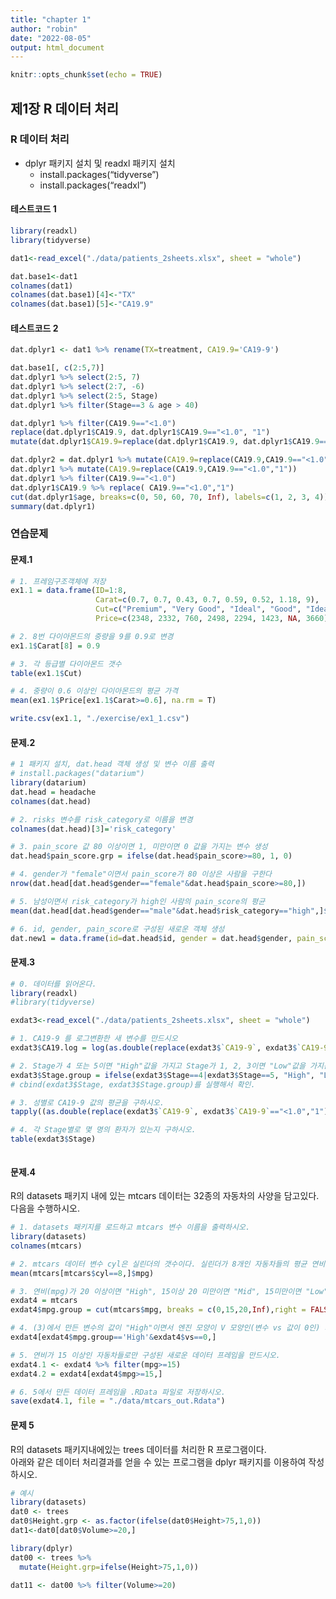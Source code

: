 ```yaml
---
title: "chapter 1"
author: "robin"
date: "2022-08-05"
output: html_document
---
```


```r
knitr::opts_chunk$set(echo = TRUE)
```

## 제1장 R 데이터 처리

### R 데이터 처리
- dplyr 패키지 설치 및 readxl 패키지 설치
  - install.packages("tidyverse")
  - install.packages("readxl")

#### 테스트코드 1
```r
library(readxl)
library(tidyverse)

dat1<-read_excel("./data/patients_2sheets.xlsx", sheet = "whole")

dat.base1<-dat1
colnames(dat1)
colnames(dat.base1)[4]<-"TX"
colnames(dat.base1)[5]<-"CA19.9"


```

#### 테스트코드 2
```r
dat.dplyr1 <- dat1 %>% rename(TX=treatment, CA19.9='CA19-9')

dat.base1[, c(2:5,7)]
dat.dplyr1 %>% select(2:5, 7)
dat.dplyr1 %>% select(2:7, -6)
dat.dplyr1 %>% select(2:5, Stage)
dat.dplyr1 %>% filter(Stage==3 & age > 40)

dat.dplyr1 %>% filter(CA19.9=="<1.0")
replace(dat.dplyr1$CA19.9, dat.dplyr1$CA19.9=="<1.0", "1")
mutate(dat.dplyr1$CA19.9=replace(dat.dplyr1$CA19.9, dat.dplyr1$CA19.9=="<1.0", "1"))

dat.dplyr2 = dat.dplyr1 %>% mutate(CA19.9=replace(CA19.9,CA19.9=="<1.0","1"))
dat.dplyr1 %>% mutate(CA19.9=replace(CA19.9,CA19.9=="<1.0","1"))
dat.dplyr1 %>% filter(CA19.9=="<1.0")
dat.dplyr1$CA19.9 %>% replace( CA19.9=="<1.0","1")
cut(dat.dplyr1$age, breaks=c(0, 50, 60, 70, Inf), labels=c(1, 2, 3, 4))
summary(dat.dplyr1)

```


### 연습문제

#### 문제.1
```r
# 1. 프레임구조객체에 저장
ex1.1 = data.frame(ID=1:8, 
                   Carat=c(0.7, 0.7, 0.43, 0.7, 0.59, 0.52, 1.18, 9), 
                   Cut=c("Premium", "Very Good", "Ideal", "Good", "Ideal", "Very Good", "Premium", "Good"),
                   Price=c(2348, 2332, 760, 2498, 2294, 1423, NA, 3660))

# 2. 8번 다이아몬드의 중량을 9를 0.9로 변경
ex1.1$Carat[8] = 0.9

# 3. 각 등급별 다이아몬드 갯수
table(ex1.1$Cut)

# 4. 중량이 0.6 이상인 다이아몬드의 평균 가격
mean(ex1.1$Price[ex1.1$Carat>=0.6], na.rm = T)

write.csv(ex1.1, "./exercise/ex1_1.csv")

```


#### 문제.2
```r

# 1 패키지 설치, dat.head 객체 생성 및 변수 이름 출력
# install.packages("datarium")
library(datarium)
dat.head = headache
colnames(dat.head)

# 2. risks 변수를 risk_category로 이름을 변경
colnames(dat.head)[3]='risk_category'

# 3. pain_score 값 80 이상이면 1, 미만이면 0 값을 가지는 변수 생성
dat.head$pain_score.grp = ifelse(dat.head$pain_score>=80, 1, 0)

# 4. gender가 "female"이면서 pain_score가 80 이상은 사람을 구한다
nrow(dat.head[dat.head$gender=="female"&dat.head$pain_score>=80,])

# 5. 남성이면서 risk_category가 high인 사람의 pain_score의 평균
mean(dat.head[dat.head$gender=="male"&dat.head$risk_category=="high",]$pain_score)

# 6. id, gender, pain_score로 구성된 새로운 객체 생성
dat.new1 = data.frame(id=dat.head$id, gender = dat.head$gender, pain_score = dat.head$pain_score)

```

#### 문제.3
```r

# 0. 데이터를 읽어온다.
library(readxl)
#library(tidyverse)

exdat3<-read_excel("./data/patients_2sheets.xlsx", sheet = "whole")

# 1. CA19-9 를 로그변환한 새 변수를 만드시오
exdat3$CA19.log = log(as.double(replace(exdat3$`CA19-9`, exdat3$`CA19-9`=="<1.0","1")))

# 2. Stage가 4 또는 5이면 "High"값을 가지고 Stage가 1, 2, 3이면 "Low"값을 가지는 변수를 만든다.
exdat3$Stage.group = ifelse(exdat3$Stage==4|exdat3$Stage==5, "High", "Low")
# cbind(exdat3$Stage, exdat3$Stage.group)를 실행해서 확인.

# 3. 성별로 CA19-9 값의 평균을 구하시오.
tapply((as.double(replace(exdat3$`CA19-9`, exdat3$`CA19-9`=="<1.0","1"))),exdat3$sex, mean)

# 4. 각 Stage별로 몇 명의 환자가 있는지 구하시오.
table(exdat3$Stage)



```


#### 문제.4
R의 datasets 패키지 내에 있는 mtcars 데이터는 32종의 자동차의 사양을 담고있다.  
다음을 수행하시오.
```r
# 1. datasets 패키지를 로드하고 mtcars 변수 이름을 출력하시오.
library(datasets)
colnames(mtcars)

# 2. mtcars 데이터 변수 cyl은 실린더의 갯수이다. 실린더가 8개인 자동차들의 평균 연비(mpg, miles per gallon)를 구하시오.
mean(mtcars[mtcars$cyl==8,]$mpg)

# 3. 연비(mpg)가 20 이상이면 "High", 15이상 20 미만이면 "Mid", 15미만이면 "Low"값을 가지는 factor형 변수를 만드시오.
exdat4 = mtcars
exdat4$mpg.group = cut(mtcars$mpg, breaks = c(0,15,20,Inf),right = FALSE, labels=c("Low", "Mid", "High"))

# 4. (3)에서 만든 변수의 값이 "High"이면서 엔진 모양이 V 모양인(변수 vs 값이 0인) 자동차가 몇대인지 구하시고.
exdat4[exdat4$mpg.group=='High'&exdat4$vs==0,]

# 5. 연비가 15 이상인 자동차들로만 구성된 새로운 데이터 프레임을 만드시오.
exdat4.1 <- exdat4 %>% filter(mpg>=15)
exdat4.2 = exdat4[exdat4$mpg>=15,]

# 6. 5에서 만든 데이터 프레임을 .RData 파일로 저장하시오.
save(exdat4.1, file = "./data/mtcars_out.Rdata")

```


#### 문제 5
R의 datasets 패키지내에있는 trees 데이터를 처리한 R 프로그램이다.  
아래와 같은 데이터 처리결과를 얻을 수 있는 프로그램을 dplyr 패키지를 이용하여 작성하시오.
```r
# 예시
library(datasets)
dat0 <- trees
dat0$Height.grp <- as.factor(ifelse(dat0$Height>75,1,0))
dat1<-dat0[dat0$Volume>=20,]

library(dplyr)
dat00 <- trees %>% 
  mutate(Height.grp=ifelse(Height>75,1,0)) 

dat11 <- dat00 %>% filter(Volume>=20)
  

```

